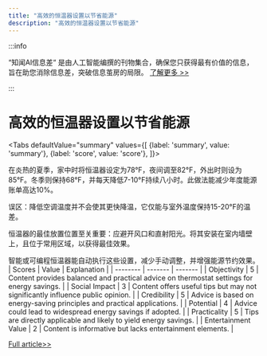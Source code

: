 ```yaml
---
title: "高效的恒温器设置以节省能源"
description: "高效的恒温器设置以节省能源"
---
```



:::info

“知闻AI信息差“ 是由人工智能编撰的刊物集合，确保您只获得最有价值的信息，旨在助您消除信息差，突破信息茧房的局限。  [了解更多 >>](/)

:::

# 高效的恒温器设置以节省能源


<Tabs
	defaultValue="summary"
	values={[
	{label: 'summary', value: 'summary'},
	{label: 'score', value: 'score'},
]}>
<TabItem value="summary">


在炎热的夏季，家中时将恒温器设定为78°F，夜间调至82°F，外出时则设为85°F。冬季则保持68°F，并每天降低7-10°F持续八小时。此做法能减少年度能源账单高达10%。

误区：降低空调温度并不会使其更快降温，它仅能与室外温度保持15-20°F的温差。

恒温器的最佳放置位置至关重要：应避开风口和直射阳光。将其安装在室内墙壁上，且位于常用区域，以获得最佳效果。

智能或可编程恒温器能自动执行这些设置，减少手动调整，并增强能源节约效果。
</TabItem>
<TabItem value="score">
	| Scores     | Value   | Explanation |
	| -------- | ------- | ------- |
	| Objectivity  | 5    | Content provides balanced and practical advice on thermostat settings for energy savings.    |
	| Social Impact | 3     | Content offers useful tips but may not significantly influence public opinion.    |
	| Credibility    | 5    | Advice is based on energy-saving principles and practical applications.    |
	| Potential    | 4    | Advice could lead to widespread energy savings if adopted.    |
	| Practicality    | 5    | Tips are directly applicable and likely to yield energy savings.    |
	| Entertainment Value    | 2    | Content is informative but lacks entertainment elements.    |
</TabItem>
</Tabs>

[Full article>>](https://www.cnet.com/home/energy-and-utilities/your-thermostat-can-save-you-money-this-summer-heres-how/#ftag=CAD590a51e)
